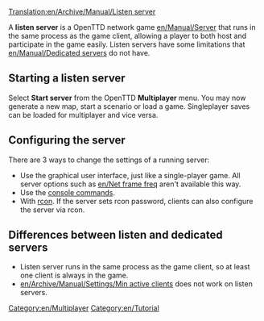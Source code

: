 [[Translation:en/Archive/Manual/Listen server]]
{{en/Stub}}

A '''listen server''' is a OpenTTD network game [[en/Manual/Server]] that runs in the same process as the game client, allowing a player to both host and participate in the game easily. Listen servers have some limitations that [[en/Manual/Dedicated server]]s do not have.

==Starting a listen server==
Select '''Start server''' from the OpenTTD '''Multiplayer''' menu. You may now generate a new map, start a scenario or load a game. Singleplayer saves can be loaded for multiplayer and vice versa.

==Configuring the server==
There are 3 ways to change the settings of a running server:
*Use the graphical user interface, just like a single-player game. All server options such as [[en/Net frame freq]] aren't available this way.
*Use the [[en/Manual/Console#multiplayer-commands|console commands]].
*With [[en/Manual/Console#multiplayer-commands|rcon]]. If the server sets rcon password, clients can also configure the server via rcon.

==Differences between listen and dedicated servers==
* Listen server runs in the same process as the game client, so at least one client is always in the game.
* [[en/Archive/Manual/Settings/Min active clients]] does not work on listen servers.


[[Category:en/Multiplayer]]
[[Category:en/Tutorial]]